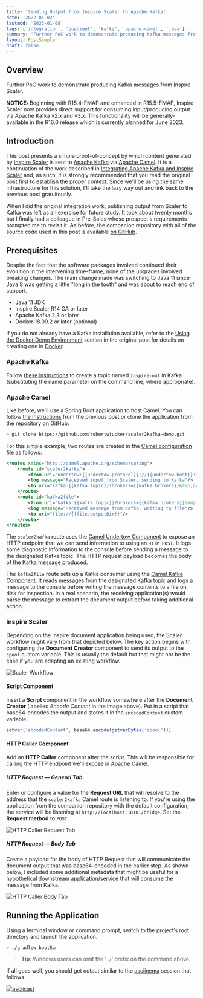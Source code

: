 ```yaml
---
title: 'Sending Output from Inspire Scaler to Apache Kafka'
date: '2022-01-02'
lastmod: '2023-01-08'
tags: ['integration', 'quadient', 'kafka', 'apache-camel', 'java']
summary: 'Further PoC work to demonstrate producing Kafka messages from Inspire Scaler.'
layout: PostSimple
draft: false
---
```


## Overview

Further PoC work to demonstrate producing Kafka messages from Inspire Scaler.

<TOCInline toc={props.toc} exclude="Overview" toHeading={3} asDisclosure />

**NOTICE:** Beginning with R15.4-FMAP and enhanced in R15.5-FMAP, Inspire Scaler now provides direct support for consuming input/producing output via Apache Kafka v2.x and v3.x. This functionality will be generally-available in the R16.0 release which is currently planned for June 2023.

## Introduction

This post presents a simple proof-of-concept by which content generated by [Inspire Scaler](https://www.quadient.com/experience/omnichannel-communications-interactions/inspire-platform) is sent to [Apache Kafka](https://kafka.apache.org) via [Apache Camel](https://camel.apache.org). It is a continuation of the work described in [Integrating Apache Kafka and Inspire Scaler](/blog/kafka2scaler/) and, as such, it is strongly recommended that you read the original post first to establish the proper context. Since we'll be using the same infrastructure for this solution, I'll take the lazy way out and link back to the previous post gratuitously.

When I did the original integration work, publishing output from Scaler to Kafka was left as an exercise for future study. It took about twenty months but I finally had a colleague in Pre-Sales whose prospect's requirements prompted me to revisit it. As before, the companion repository with all of the source code used in this post is available [on GitHub](https://github.com/robertwtucker/scaler2kafka-demo).

## Prerequisites

Despite the fact that the software packages involved continued their evolution in the intervening time-frame, none of the upgrades involved breaking changes. The main change made was switching to Java 11 since Java 8 was getting a little "long in the tooth" and was about to reach end of support.

- Java 11 JDK
- Inspire Scaler R14 GA or later
- Apache Kafka 2.3 or later
- Docker 18.09.2 or later (optional)

If you do not already have a Kafka installation available, refer to the [Using the Docker Demo Environment](/blog/kafka2scaler/#using-the-docker-demo-environment) section in the original post for details on creating one in [Docker](https://docker.com).

### Apache Kafka

Follow [these instructions](/blog/kafka2scaler/#create-a-topic-in-apache-kafka) to create a topic named `inspire-out` in Kafka (substituting the name parameter on the command line, where appropriate).

### Apache Camel

Like before, we'll use a Spring Boot application to host Camel. You can follow [the instructions](/blog/kafka2scaler/#configure-apache-camel) from the previous post or clone the application from the repository on GitHub:

```bash
> git clone https://github.com/robertwtucker/scaler2kafka-demo.git
```

For this simple example, two routes are created in the [Camel configuration file](https://github.com/robertwtucker/scaler2kafka-demo/blob/master/src/main/resources/camel/routes.xml) as follows:

```xml
<routes xmlns="http://camel.apache.org/schema/spring">
    <route id="scaler2kafka">
        <from uri="undertow:{{undertow.protocol}}://{{undertow.host}}:{{undertow.port}}{{undertow.resourceUrl}}"/>
        <log message="Received input from Scaler, sending to Kafka"/>
        <to uri="kafka:{{kafka.topic}}?brokers={{kafka.brokers}}&amp;groupId={{kafka.producer.groupId}}"/>
    </route>
    <route id="kafka2file">
        <from uri="kafka:{{kafka.topic}}?brokers={{kafka.brokers}}&amp;groupId={{kafka.consumer.groupId}}&amp;seekTo={{kafka.consumer.seekTo}}"/>
        <log message="Received message from Kafka, writing to file"/>
        <to uri="file://{{file.outputDir}}"/>
    </route>
</routes>
```

The `scaler2kafka` route uses the [Camel Undertow Component](https://camel.apache.org/components/3.14.x/index.html) to expose an HTTP endpoint that we can send information to using an `HTTP POST`. It logs some diagnostic information to the console before sending a message to the designated Kafka topic. The HTTP request payload becomes the body of the Kafka message produced.

The `kafka2file` route sets up a Kafka consumer using the [Camel Kafka Component](https://camel.apache.org/components/3.14.x/kafka-component.html). It reads messages from the designated Kafka topic and logs a message to the console before writing the message contents to a file on disk for inspection. In a real scenario, the receiving application(s) would parse the message to extract the document output before taking additional action.

### Inspire Scaler

Depending on the Inspire document application being used, the Scaler workflow might vary from that depicted below. The key action begins with configuring the **Document Creator** component to send its output to the `spool` custom variable. This is usually the default but that might not be the case if you are adapting an existing workflow.

![Scaler Workflow](/static/images/scaler2kafka/scaler-producer-workflow.png)

#### Script Component

Insert a **Script** component in the workflow somewhere after the **Document Creator** (labelled _Encode Content_ in the image above). Put in a script that base64-encodes the output and stores it in the `encodedContent` custom variable.

```javascript
setvar('encodedContent', base64.encode(getvarBytes('spool')))
```

#### HTTP Caller Component

Add an **HTTP Caller** component after the script. This will be responsible for calling the HTTP endpoint we'll expose in Apache Camel.

##### HTTP Request — General Tab

Enter or configure a value for the **Request URL** that will resolve to the address that the `scaler2kafka` Camel route is listening to. If you're using the application from the companion repository with the default configuration, the service will be listening at `http://localhost:10101/bridge`. Set the **Request method** to `POST`.

![HTTP Caller Request Tab](/static/images/scaler2kafka/scaler-http-request.png)

##### HTTP Request — Body Tab

Create a payload for the body of HTTP Request that will communicate the document output that was base64-encoded in the earlier step. As shown below, I included some additional metadata that might be useful for a hypothetical downstream application/service that will consume the message from Kafka.

![HTTP Caller Body Tab](/static/images/scaler2kafka/scaler-http-body.png)

## Running the Application

Using a terminal window or command prompt, switch to the project’s root directory and launch the application.

```bash
> ./gradlew bootRun
```

> **Tip**: Windows users can omit the ‘`./`’ prefix on the command above.

If all goes well, you should get output similar to the [asciinema](https://asciinema.org/) session that follows.

[![asciicast](https://asciinema.org/a/XCHkS6Jpasf6nHUTXw1EMmB3y.svg)](https://asciinema.org/a/XCHkS6Jpasf6nHUTXw1EMmB3y)
